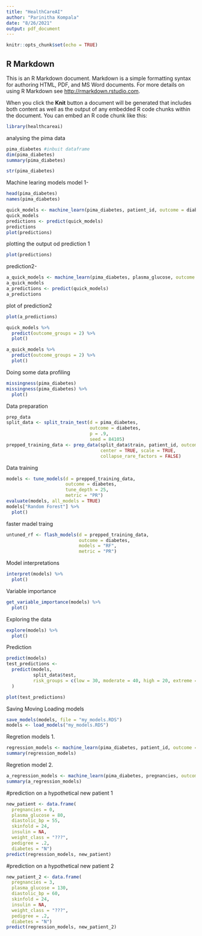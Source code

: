 ```yaml
---
title: "HealthCareAI"
author: "Parinitha Kompala"
date: "8/26/2021"
output: pdf_document
---
```


```r
knitr::opts_chunk$set(echo = TRUE)
```

## R Markdown

This is an R Markdown document. Markdown is a simple formatting syntax for authoring HTML, PDF, and MS Word documents. For more details on using R Markdown see <http://rmarkdown.rstudio.com>.

When you click the **Knit** button a document will be generated that includes both content as well as the output of any embedded R code chunks within the document. You can embed an R code chunk like this:

```r
library(healthcareai)
```
analysing the pima data

```r
pima_diabetes #inbuit dataframe
dim(pima_diabetes)
summary(pima_diabetes)
```
```r
str(pima_diabetes)
```
Machine learing models
model 1-
```r
head(pima_diabetes)
names(pima_diabetes)

quick_models <- machine_learn(pima_diabetes, patient_id, outcome = diabetes)
quick_models
predictions <- predict(quick_models)
predictions
plot(predictions)
```
plotting the output od prediction 1
```r
plot(predictions)
```
prediction2-
```r
a_quick_models <- machine_learn(pima_diabetes, plasma_glucose, outcome = diabetes)
a_quick_models
a_predictions <- predict(quick_models)
a_predictions
```
plot of prediction2
```r
plot(a_predictions)
```
```r
quick_models %>%
  predict(outcome_groups = 2) %>%
  plot()
```
```r
a_quick_models %>%
  predict(outcome_groups = 2) %>%
  plot()
```
Doing some data profiling
```r
missingness(pima_diabetes)
missingness(pima_diabetes) %>%
  plot()
```
Data preparation
```r
prep_data
split_data <- split_train_test(d = pima_diabetes,
                               outcome = diabetes,
                               p = .9,
                               seed = 84105)
prepped_training_data <- prep_data(split_data$train, patient_id, outcome = diabetes,
                                   center = TRUE, scale = TRUE,
                                   collapse_rare_factors = FALSE)
```
Data training 
```r
models <- tune_models(d = prepped_training_data,
                      outcome = diabetes,
                      tune_depth = 25,
                      metric = "PR")
evaluate(models, all_models = TRUE)
models["Random Forest"] %>%
  plot()
```
faster madel traing
```r
untuned_rf <- flash_models(d = prepped_training_data,
                           outcome = diabetes,
                           models = "RF",
                           metric = "PR")
```
Model interpretations
```r
interpret(models) %>%
  plot()
```
Variable importance
```r
get_variable_importance(models) %>%
  plot()
```
Exploring the data 
```r
explore(models) %>%
  plot()
```
Prediction
```r
predict(models)
test_predictions <-
  predict(models,
          split_data$test,
          risk_groups = c(low = 30, moderate = 40, high = 20, extreme = 10)
  )
```

```r
plot(test_predictions)
```
Saving Moving Loading models
```r
save_models(models, file = "my_models.RDS")
models <- load_models("my_models.RDS")
```
Regretion models
1.
```r
regression_models <- machine_learn(pima_diabetes, patient_id, outcome = age)
summary(regression_models)
```
Regretion model
2.
```r
a_regression_models <- machine_learn(pima_diabetes, pregnancies, outcome = age)
summary(a_regression_models)
```

#prediction on a hypothetical new patient 1
```r
new_patient <- data.frame(
  pregnancies = 0,
  plasma_glucose = 80,
  diastolic_bp = 55,
  skinfold = 24,
  insulin = NA,
  weight_class = "???",
  pedigree = .2,
  diabetes = "N")
predict(regression_models, new_patient)
```
#prediction on a hypothetical new patient 2
```r
new_patient_2 <- data.frame(
  pregnancies = 3,
  plasma_glucose = 130,
  diastolic_bp = 60,
  skinfold = 24,
  insulin = NA,
  weight_class = "???",
  pedigree = .2,
  diabetes = "N")
predict(regression_models, new_patient_2)
```

